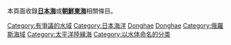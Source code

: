 本頁面收錄'''[[日本海|日本海]]'''或'''[[朝鮮東海|朝鮮東海]]'''相關條目。

{{DEFAULTSORT:Japan}}
{{Commonscat|Sea of Japan}}

[[Category:有爭議的水域|Category:有爭議的水域]]
[[Category:日本海洋|Category:日本海洋]]
[[Category:韓國海域|Donghae]]
[[Category:朝鮮海域|Donghae]]
[[Category:俄羅斯海域|Category:俄羅斯海域]]
[[Category:太平洋陸緣海|Category:太平洋陸緣海]]
[[Category:以水体命名的分类|Category:以水体命名的分类]]